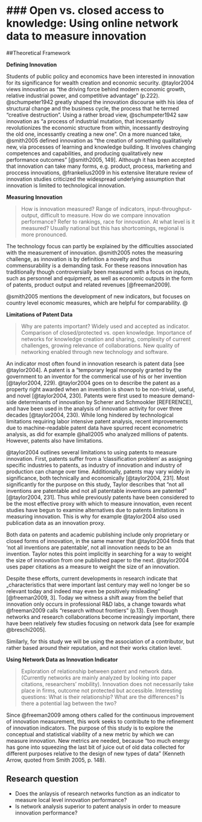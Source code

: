 ### Open vs. closed access to knowledge: Using online network data to measure innovation
============

##Theoretical Framework

**Defining Innovation**

Students of public policy and economics have been interested in innovation for its significance for wealth creation and economic security. @taylor2004 views innovation as "the driving force behind modern economic growth, relative industrial power, and competitive advantage" (p.222). @schumpeter1942 greatly shaped the innovation discourse with his idea of structural change and the business cycle, the process that he termed "creative destruction". Using a rather broad view, @schumpeter1942 saw innovation as "a process of industrial mutation, that incessantly revolutionizes the economic structure from within, incessantly destroying the old one, incessantly creating a new one". On a more nuanced take, @smith2005 defined innovation as "the creation of something qualitatively new, via processes of learning and knowledge building. It involves changing competences and capabilities, and producing qualitatively new performance outcomes" [@smith2005, 149]. Although it has been accepted that innovation can take many forms, e.g. product, process, marketing and proccess innovations, @frankelius2009 in his extensive literature review of innovation studies criticized the widespread underlying assumption that innovation is limited to technological innovation.

**Measuring Innovation**

> How is innovation measured? Range of indicators, input-throughput-output, difficult to measure. How do we compare innovation performance? Refer to rankings, race for innovation. At what level is it measured? Usually national but this has shortcomings, regional is more pronounced.

The technology focus can partly be explained by the difficulties associated with the measurement of innovation. @smith2005 notes the measuring challenge, as innovation is by definition a novelty and thus commensurability is a demanding task. For these reasons innovation has traditionally though controversially been measured with a focus on inputs, such as personnel and equipment, as well as economic outputs in the form of patents, product output and related revenues [@freeman2009]. 

@smith2005 mentions the development of new indicators, but focuses on country level economic measures, which are helpful for comparability. @

**Limitations of Patent Data**

> Why are patents important? Widely used and accepted as indicator. Comparison of closed/protected vs. open knowledge. Importance of networks for knowledge creation and sharing, complexity of current challenges, growing relevance of collaborations. New quality of networking enabled through new technology and software.

An indicator most often found in innovation research is patent data [see @taylor2004]. A patent is a "temporary legal monopoly granted by the government to an inventor for the commerical use of his or her invention [@taylor2004, 229). @taylor2004 goes on to describe the patent as a property right awarded when an invention is shown to be non-trivial, useful, and novel [@taylor2004, 230]. Patents were first used to measure demand-side determinants of innovation by Scherer and Schmookler [REFERENCE], and have been used in the analysis of innovation activity for over three decades [@taylor2004, 230). While long hindered by technological limitations requiring labor intensive patent analysis, recent improvements due to machine-readable patent data have spurred recent econometric analysis, as did for example @hall2005 who analyzed millions of patents. However, patents also have limitations.

@taylor2004 outlines several limitations to using patents to measure innovation. First, patents suffer from a 'classification problem' as assigning specific industries to patents, as industry of innovation and industry of production can change over time. Additionally, patents may vary widely in significance, both technically and economically [@taylor2004, 231]. Most significantly for the purpose on this study, Taylor describes that "not all inventions are patentable and not all patentable inventions are patented" [@taylor2004, 231]. Thus while previously patents have been considered to be the most effective proxy with which to measure innovation, even recent studies have begun to examine alternatives due to patents limitations in measuring innovation.  This is why for example @taylor2004 also used publication data as an innovation proxy.

Both data on patents and academic publishing include only proprietary or closed forms of innovation, in the same manner that @taylor2004 finds that 'not all inventions are patentable', not all innovation needs to be an invention.  Taylor notes this point implicitly in searching for a way to weight the size of innovation from one published paper to the next. @taylor2004 uses paper citations as a measure to weight the size of an innovation. 

Despite these efforts, current developments in research indicate that „characteristics that were important last century may well no longer be so relevant today and indeed may even be positively misleading“ [@freeman2009, 3]. Today we witness a shift away from the belief that innovation only occurs in professional R&D labs, a change towards what @freeman2009 calls "research without frontiers" (p.13). Even though networks and research collaborations become increasingly important, there have been relatively few studies focusing on network data [see for example @breschi2005].

Similarly, for this study we will be using the association of a contributor, but rather based around their reputation, and not their works citation level.  

**Using Network Data as Innovation Indicator**

> Exploration of relationship between patent and network data. (Currently networks are mainly analyzed by looking into paper citations, researchers' mobility). Innovation does not necessarily take place in firms, outcome not protected but accessible. Interesting questions: What is their relationship? What are the differences? Is there a potential lag between the two?

Since @freeman2009 among others called for the continuous improvement of innovation measurement, this work seeks to contribute to the refinement of innovation indicators. The purpose of this study is to explore the conceptual and statistical viability of a new metric by which we can measure innovation. New metrics are needed, because "too much energy has gone into squeezing the last bit of juice out of old data collected for different purposes relative to the design of new types of data" (Kenneth Arrow, quoted from Smith 2005, p. 148).

## Research question
- Does the anlaysis of research networks function as an indicator to measure local level innovation performance?
- Is network analysis superior to patent analysis in order to measure innovation performance?

